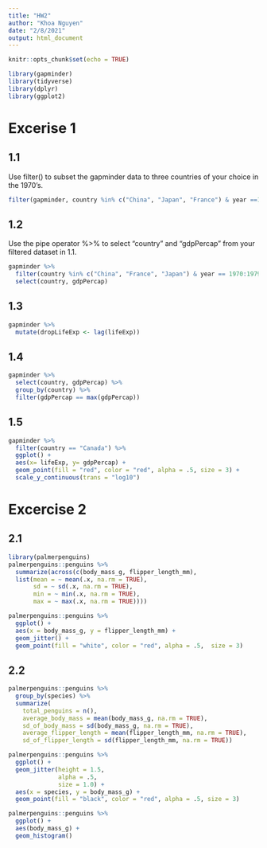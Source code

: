 ```yaml
---
title: "HW2"
author: "Khoa Nguyen"
date: "2/8/2021"
output: html_document
---
```


```r
knitr::opts_chunk$set(echo = TRUE)
```

```r
library(gapminder)
library(tidyverse)
library(dplyr)
library(ggplot2)
```

# Excerise 1

## 1.1

Use filter() to subset the gapminder data to three countries of your choice in the 1970’s.


```r
filter(gapminder, country %in% c("China", "Japan", "France") & year ==1970:1979)
```

## 1.2

Use the pipe operator %>% to select “country” and “gdpPercap” from your filtered dataset in 1.1.

```r
gapminder %>% 
  filter(country %in% c("China", "France", "Japan") & year == 1970:1979) %>% 
  select(country, gdpPercap)
```

## 1.3

```r
gapminder %>% 
  mutate(dropLifeExp <- lag(lifeExp))
```

## 1.4

```r
gapminder %>% 
  select(country, gdpPercap) %>%
  group_by(country) %>%
  filter(gdpPercap == max(gdpPercap))
```
  
## 1.5

```r
gapminder %>% 
  filter(country == "Canada") %>% 
  ggplot() +
  aes(x= lifeExp, y= gdpPercap) +
  geom_point(fill = "red", color = "red", alpha = .5, size = 3) +
  scale_y_continuous(trans = "log10")
```

# Excercise 2

## 2.1

```r
library(palmerpenguins)
palmerpenguins::penguins %>% 
  summarize(across(c(body_mass_g, flipper_length_mm),
  list(mean = ~ mean(.x, na.rm = TRUE), 
       sd = ~ sd(.x, na.rm = TRUE),
       min = ~ min(.x, na.rm = TRUE),
       max = ~ max(.x, na.rm = TRUE)))) 

palmerpenguins::penguins %>% 
  ggplot() +
  aes(x = body_mass_g, y = flipper_length_mm) +
  geom_jitter() +
  geom_point(fill = "white", color = "red", alpha = .5,  size = 3)
```

## 2.2

```r
palmerpenguins::penguins %>% 
  group_by(species) %>% 
  summarize( 
    total_penguins = n(),
    average_body_mass = mean(body_mass_g, na.rm = TRUE),
    sd_of_body_mass = sd(body_mass_g, na.rm = TRUE),
    average_flipper_length = mean(flipper_length_mm, na.rm = TRUE),
    sd_of_flipper_length = sd(flipper_length_mm, na.rm = TRUE))
```



```r
palmerpenguins::penguins %>% 
  ggplot() +
  geom_jitter(height = 1.5, 
              alpha = .5,
              size = 1.0) +
  aes(x = species, y = body_mass_g) +
  geom_point(fill = "black", color = "red", alpha = .5, size = 3)

palmerpenguins::penguins %>% 
  ggplot() +
  aes(body_mass_g) + 
  geom_histogram()
```